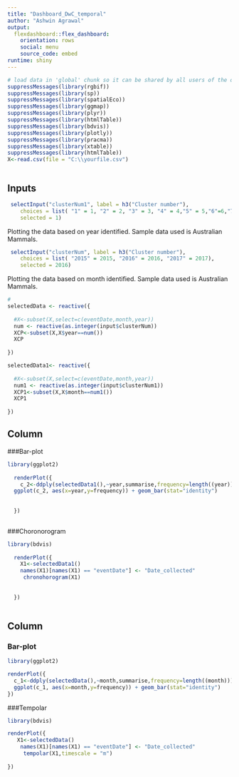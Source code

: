 ```yaml
---
title: "Dashboard_DwC_temporal"
author: "Ashwin Agrawal"
output: 
  flexdashboard::flex_dashboard:
    orientation: rows
    social: menu
    source_code: embed
runtime: shiny
---
```


```r
# load data in 'global' chunk so it can be shared by all users of the dashboard
suppressMessages(library(rgbif))
suppressMessages(library(sp))
suppressMessages(library(spatialEco))
suppressMessages(library(ggmap))
suppressMessages(library(plyr))
suppressMessages(library(htmlTable))
suppressMessages(library(bdvis))
suppressMessages(library(plotly))
suppressMessages(library(pracma))
suppressMessages(library(xtable))
suppressMessages(library(htmlTable))
X<-read.csv(file = "C:\\yourfile.csv")



```

Inputs {.sidebar}
-----------------------------------------------------------------------

```r
 selectInput("clusterNum1", label = h3("Cluster number"), 
    choices = list( "1" = 1, "2" = 2, "3" = 3, "4" = 4,"5" = 5,"6"=6,"7"=7,"8"=8,"9"=9,"10"=10,"11"=11,"12"=12), 
    selected = 1)
```

Plotting the data based on year identified.
Sample data used is Australian Mammals.

```r
 selectInput("clusterNum", label = h3("Cluster number"), 
    choices = list( "2015" = 2015, "2016" = 2016, "2017" = 2017), 
    selected = 2016)
```

Plotting the data based on month identified.
Sample data used is Australian Mammals.

```r
#
selectedData <- reactive({
  
  #X<-subset(X,select=c(eventDate,month,year))
  num <- reactive(as.integer(input$clusterNum))
  XCP<-subset(X,X$year==num())
  XCP
   
})
```

```r
 
selectedData1<- reactive({
  
  #X<-subset(X,select=c(eventDate,month,year))
  num1 <- reactive(as.integer(input$clusterNum1))
  XCP1<-subset(X,X$month==num1())
  XCP1
    
})
```



Column {.tabset}
-----------------------------------------------------------------------

###Bar-plot
    
```r
library(ggplot2)
 
  renderPlot({
    c_2<-ddply(selectedData1(),~year,summarise,frequency=length((year)))
  ggplot(c_2, aes(x=year,y=frequency)) + geom_bar(stat="identity")
 
  
  })
  
```

###Choronorogram


```r
library(bdvis)
 
  renderPlot({
    X1<-selectedData1()
    names(X1)[names(X1) == "eventDate"] <- "Date_collected"
     chronohorogram(X1)
 
  
  })
  
```


Column {.tabset}
-----------------------------------------------------------------------

### Bar-plot


```r
library(ggplot2)

renderPlot({
  c_1<-ddply(selectedData(),~month,summarise,frequency=length((month)))
  ggplot(c_1, aes(x=month,y=frequency)) + geom_bar(stat="identity")
})
```

###Tempolar

```r
library(bdvis)

renderPlot({
   X1<-selectedData()
    names(X1)[names(X1) == "eventDate"] <- "Date_collected"
     tempolar(X1,timescale = "m")
  
})
```


